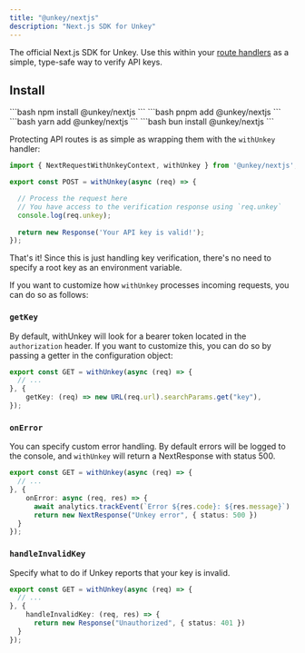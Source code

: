```yaml
---
title: "@unkey/nextjs"
description: "Next.js SDK for Unkey"
---
```


The official Next.js SDK for Unkey. Use this within your [route handlers](https://nextjs.org/docs/app/building-your-application/routing/route-handlers) as a simple, type-safe way to verify API keys.


<Card icon="github" title="github.com/unkeyed/unkey/tree/main/packages/nextjs" href="https://github.com/unkeyed/unkey/tree/main/packages/nextjs"/>


## Install

<Tabs>
  <Tab title="npm">
  ```bash
   npm install @unkey/nextjs
   ```
  </Tab>
  <Tab title="pnpm">
  ```bash
   pnpm add @unkey/nextjs
   ```
  </Tab>
  <Tab title="yarn">
  ```bash
   yarn add @unkey/nextjs
   ```
  </Tab>
  <Tab title="bun">
    ```bash
    bun install @unkey/nextjs
    ```
  </Tab>
</Tabs>

Protecting API routes is as simple as wrapping them with the `withUnkey` handler:

```ts
import { NextRequestWithUnkeyContext, withUnkey } from '@unkey/nextjs';

export const POST = withUnkey(async (req) => {

  // Process the request here
  // You have access to the verification response using `req.unkey`
  console.log(req.unkey);
  
  return new Response('Your API key is valid!');
});
```

That's it! Since this is just handling key verification, there's no need to specify a root key as an environment variable.

If you want to customize how `withUnkey` processes incoming requests, you can do so as follows:

### `getKey`

By default, withUnkey will look for a bearer token located in the `authorization` header. If you want to customize this, you can do so by passing a getter
in the configuration object:

```ts
export const GET = withUnkey(async (req) => {
  // ...
}, {
	getKey: (req) => new URL(req.url).searchParams.get("key"),
});
```

### `onError`

You can specify custom error handling. By default errors will be logged to the console, and `withUnkey` will return a NextResponse with status 500.

```ts
export const GET = withUnkey(async (req) => {
  // ...
}, {
	onError: async (req, res) => {
      await analytics.trackEvent(`Error ${res.code}: ${res.message}`)
      return new NextResponse("Unkey error", { status: 500 })
  }
});
```

### `handleInvalidKey`

Specify what to do if Unkey reports that your key is invalid. 

```ts
export const GET = withUnkey(async (req) => {
  // ...
}, {
	handleInvalidKey: (req, res) => {
      return new Response("Unauthorized", { status: 401 })
  }
});
```